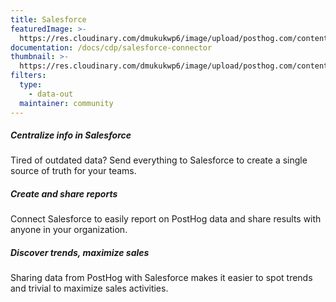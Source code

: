 ```yaml
---
title: Salesforce
featuredImage: >-
  https://res.cloudinary.com/dmukukwp6/image/upload/posthog.com/contents/cdp/images/apps/salesforce.png
documentation: /docs/cdp/salesforce-connector
thumbnail: >-
  https://res.cloudinary.com/dmukukwp6/image/upload/posthog.com/contents/cdp/thumbnails/salesforce.svg
filters:
  type:
    - data-out
  maintainer: community
---
```


<Section
    divider={false}
    title="Send events to Salesforce, creating a more powerful CRM which gives teams a holistic view of customers."
    size="full"
    cols={3}
>
    <div>
        <h5>Centralize info in Salesforce</h5>
        <p>Tired of outdated data? Send everything to Salesforce to create a single source of truth for your teams.</p>
    </div>
    <div>
       <h5>Create and share reports</h5>
        <p>Connect Salesforce to easily report on PostHog data and share results with anyone in your organization.</p>
    </div>
    <div>
        <h5>Discover trends, maximize sales</h5>
        <p>Sharing data from PostHog with Salesforce makes it easier to spot trends and trivial to maximize sales activities.</p>
    </div>
</Section>

<Documentation />
